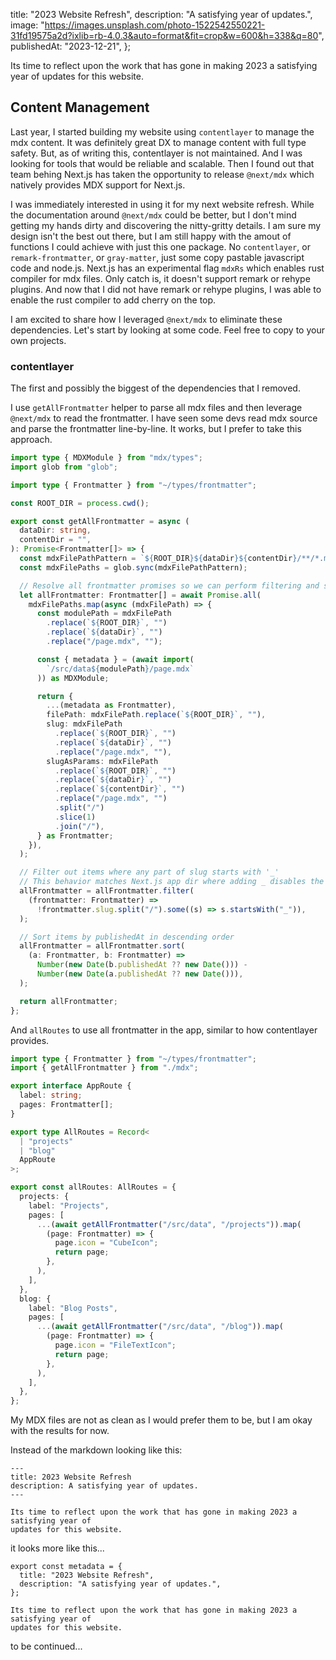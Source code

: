   title: "2023 Website Refresh",
  description: "A satisfying year of updates.",
  image:
    "https://images.unsplash.com/photo-1522542550221-31fd19575a2d?ixlib=rb-4.0.3&auto=format&fit=crop&w=600&h=338&q=80",
  publishedAt: "2023-12-21",
};

Its time to reflect upon the work that has gone in making 2023 a satisfying year of updates for this website.

## Content Management

Last year, I started building my website using `contentlayer` to manage the mdx content. It was definitely great DX to manage content with full type safety. But, as of writing this, contentlayer is not maintained. And I was looking for tools that would be reliable and scalable. Then I found out that team behing Next.js has taken the opportunity to release `@next/mdx` which natively provides MDX support for Next.js.

I was immediately interested in using it for my next website refresh. While the documentation around `@next/mdx` could be better, but I don't mind getting my hands dirty and discovering the nitty-gritty details. I am sure my design isn't the best out there, but I am still happy with the amout of functions I could achieve with just this one package. No `contentlayer`, or `remark-frontmatter`, or `gray-matter`, just some copy pastable javascript code and node.js. Next.js has an experimental flag `mdxRs` which enables rust compiler for mdx files. Only catch is, it doesn't support remark or rehype plugins. And now that I did not have remark or rehype plugins, I was able to enable the rust compiler to add cherry on the top.

I am excited to share how I leveraged `@next/mdx` to eliminate these dependencies. Let's start by looking at some code. Feel free to copy to your own projects.

### contentlayer

The first and possibly the biggest of the dependencies that I removed.

I use `getAllFrontmatter` helper to parse all mdx files and then leverage `@next/mdx`
to read the frontmatter. I have seen some devs read mdx source and parse the frontmatter line-by-line. It works, but I prefer to take this approach.

```ts
import type { MDXModule } from "mdx/types";
import glob from "glob";

import type { Frontmatter } from "~/types/frontmatter";

const ROOT_DIR = process.cwd();

export const getAllFrontmatter = async (
  dataDir: string,
  contentDir = "",
): Promise<Frontmatter[]> => {
  const mdxFilePathPattern = `${ROOT_DIR}${dataDir}${contentDir}/**/*.mdx`;
  const mdxFilePaths = glob.sync(mdxFilePathPattern);

  // Resolve all frontmatter promises so we can perform filtering and sorting
  let allFrontmatter: Frontmatter[] = await Promise.all(
    mdxFilePaths.map(async (mdxFilePath) => {
      const modulePath = mdxFilePath
        .replace(`${ROOT_DIR}`, "")
        .replace(`${dataDir}`, "")
        .replace("/page.mdx", "");

      const { metadata } = (await import(
        `/src/data${modulePath}/page.mdx`
      )) as MDXModule;

      return {
        ...(metadata as Frontmatter),
        filePath: mdxFilePath.replace(`${ROOT_DIR}`, ""),
        slug: mdxFilePath
          .replace(`${ROOT_DIR}`, "")
          .replace(`${dataDir}`, "")
          .replace("/page.mdx", ""),
        slugAsParams: mdxFilePath
          .replace(`${ROOT_DIR}`, "")
          .replace(`${dataDir}`, "")
          .replace(`${contentDir}`, "")
          .replace("/page.mdx", "")
          .split("/")
          .slice(1)
          .join("/"),
      } as Frontmatter;
    }),
  );

  // Filter out items where any part of slug starts with '_'
  // This behavior matches Next.js app dir where adding _ disables the route
  allFrontmatter = allFrontmatter.filter(
    (frontmatter: Frontmatter) =>
      !frontmatter.slug.split("/").some((s) => s.startsWith("_")),
  );

  // Sort items by publishedAt in descending order
  allFrontmatter = allFrontmatter.sort(
    (a: Frontmatter, b: Frontmatter) =>
      Number(new Date(b.publishedAt ?? new Date())) -
      Number(new Date(a.publishedAt ?? new Date())),
  );

  return allFrontmatter;
};
```

And `allRoutes` to use all frontmatter in the app, similar to how contentlayer provides.

```ts
import type { Frontmatter } from "~/types/frontmatter";
import { getAllFrontmatter } from "./mdx";

export interface AppRoute {
  label: string;
  pages: Frontmatter[];
}

export type AllRoutes = Record<
  | "projects"
  | "blog"
  AppRoute
>;

export const allRoutes: AllRoutes = {
  projects: {
    label: "Projects",
    pages: [
      ...(await getAllFrontmatter("/src/data", "/projects")).map(
        (page: Frontmatter) => {
          page.icon = "CubeIcon";
          return page;
        },
      ),
    ],
  },
  blog: {
    label: "Blog Posts",
    pages: [
      ...(await getAllFrontmatter("/src/data", "/blog")).map(
        (page: Frontmatter) => {
          page.icon = "FileTextIcon";
          return page;
        },
      ),
    ],
  },
};
```

My MDX files are not as clean as I would prefer them to be, but I am okay with the results for now.

Instead of the markdown looking like this:

```mdx
---
title: 2023 Website Refresh
description: A satisfying year of updates.
---

Its time to reflect upon the work that has gone in making 2023 a satisfying year of
updates for this website.
```

it looks more like this...

```mdx
export const metadata = {
  title: "2023 Website Refresh",
  description: "A satisfying year of updates.",
};

Its time to reflect upon the work that has gone in making 2023 a satisfying year of
updates for this website.
```

to be continued...
